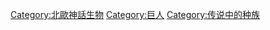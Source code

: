 {{catmore}}
{{Commonscat|Jötnar}}

[[Category:北歐神話生物|Category:北歐神話生物]]
[[Category:巨人|Category:巨人]]
[[Category:传说中的种族|Category:传说中的种族]]